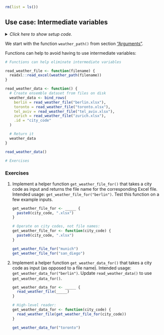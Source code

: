 ```r
rm(list = ls())
```


## Use case: Intermediate variables {#intermediate}

<details><summary>*Click here to show setup code.*</summary>
```r
### Use case: Intermediate variables

```
```r
library(tidyverse)
library(here)

weather_path <- function(filename) {
  # Returned value
  here("data/weather", filename)
}
```
</details>

We start with the function `weather_path()` from section ["Arguments"](#args).

Functions can help to avoid having to use intermediate variables:

```r
# Functions can help eliminate intermediate variables
```
```r
read_weather_file <- function(filename) {
  readxl::read_excel(weather_path(filename))
}

read_weather_data <- function() {
  # Create ensemble dataset from files on disk
  weather_data <- bind_rows(
    berlin = read_weather_file("berlin.xlsx"),
    toronto = read_weather_file("toronto.xlsx"),
    tel_aviv = read_weather_file("tel_aviv.xlsx"),
    zurich = read_weather_file("zurich.xlsx"),
    .id = "city_code"
  )

  # Return it
  weather_data
}

read_weather_data()
```


```r
# Exercises
```

### Exercises

1. Implement a helper function `get_weather_file_for()` that takes a city code as input and returns the file name for the corresponding Excel file. Intended usage: `get_weather_file_for("berlin")`. Test this function on a few example inputs.

    ```r
    get_weather_file_for <- _____ {
      paste0(city_code, ".xlsx")
    }
    ```
    
    ```r
    # Operate on city codes, not file names:
    get_weather_file_for <- function(city_code) {
      paste0(city_code, ".xlsx")
    }
    ```
        
    ```r
    get_weather_file_for("munich")
    get_weather_file_for("san_diego")
    ```


1. Implement a helper function `get_weather_data_for()` that takes a city code as input (as opposed to a file name). Intended usage: `get_weather_data_for("berlin")`. Update `read_weather_data()` to use `get_weather_data_for()`.

    ```r
    get_weather_data_for <- _____ {
      read_weather_file(_____)
    }
    ```
    
    ```r
    # High-level reader:
    get_weather_data_for <- function(city_code) {
      read_weather_file(get_weather_file_for(city_code))
    }
    ```
    
    ```r
    get_weather_data_for("toronto")
    ```
